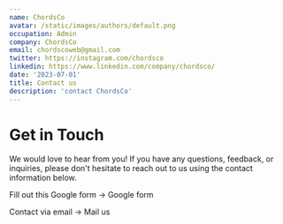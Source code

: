 ```yaml
---
name: ChordsCo
avatar: /static/images/authors/default.png
occupation: Admin
company: ChordsCo
email: chordscoweb@gmail.com
twitter: https://instagram.com/chordsco
linkedin: https://www.linkedin.com/company/chordsco/
date: '2023-07-01'
title: Contact us
description: 'contact ChordsCo'
---
```


Get in Touch
============

We would love to hear from you! If you have any questions, feedback, or inquiries, please don't hesitate to reach out to us using the contact information below.

Fill out this Google form →  Google form

Contact via email →  Mail us

